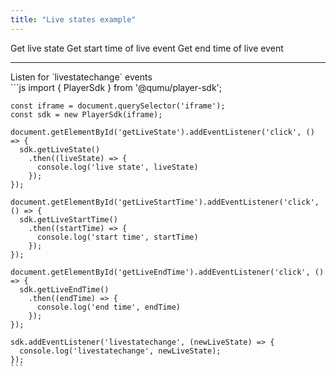 ```yaml
---
title: "Live states example"
---
```



<Playground url={IFRAME_URL}>
  <div slot="actions">
    <div className="playground-actions-container">
      <PlaygroundButton type="get" command="getLiveState">Get live state</PlaygroundButton>
      <PlaygroundButton type="get" command="getLiveStartTime">Get start time of live event</PlaygroundButton>
      <PlaygroundButton type="get" command="getLiveEndTime">Get end time of live event</PlaygroundButton>
    </div>
    <hr/>
    <PlaygroundCheckbox id="addEventListener" checked={true} event="livestatechange">Listen for `livestatechange` events</PlaygroundCheckbox>
  </div>
  <div slot="code">
    ```js
    import { PlayerSdk } from '@qumu/player-sdk';

    const iframe = document.querySelector('iframe');
    const sdk = new PlayerSdk(iframe);

    document.getElementById('getLiveState').addEventListener('click', () => {
      sdk.getLiveState()
        .then((liveState) => {
          console.log('live state', liveState)
        });
    });

    document.getElementById('getLiveStartTime').addEventListener('click', () => {
      sdk.getLiveStartTime()
        .then((startTime) => {
          console.log('start time', startTime)
        });
    });

    document.getElementById('getLiveEndTime').addEventListener('click', () => {
      sdk.getLiveEndTime()
        .then((endTime) => {
          console.log('end time', endTime)
        });
    });

    sdk.addEventListener('livestatechange', (newLiveState) => {
      console.log('livestatechange', newLiveState);
    });
    ```
  </div>
</Playground>
